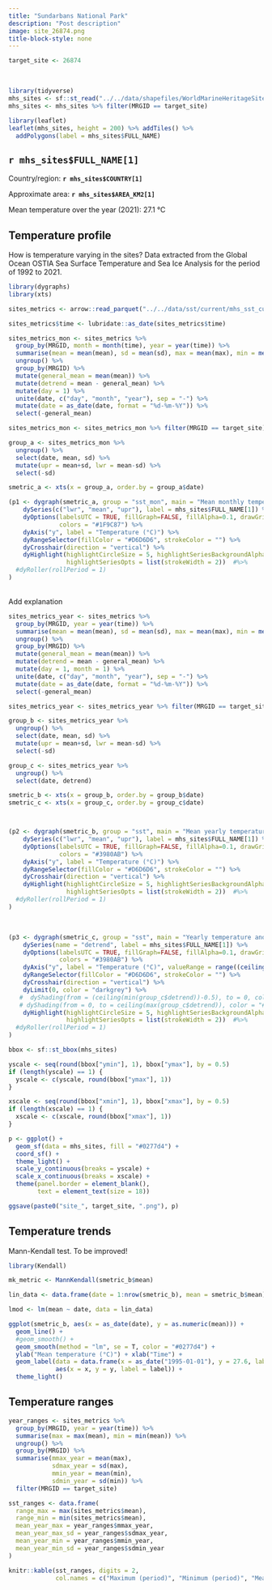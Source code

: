 ```yaml
---
title: "Sundarbans National Park"
description: "Post description"
image: site_26874.png
title-block-style: none
---
```

```r
target_site <- 26874
```

```{=html}
<style>
#title-block-header {
    margin-block-end: 1rem;
    position: relative;
    margin-top: -1px;
    display: none;
}
</style>
```

::: {.grid}
::: {.g-col-5}
<br>
```r
library(tidyverse)
mhs_sites <- sf::st_read("../../data/shapefiles/WorldMarineHeritageSites_v2.shp", quiet = T)
mhs_sites <- mhs_sites %>% filter(MRGID == target_site)

library(leaflet)
leaflet(mhs_sites, height = 200) %>% addTiles() %>%
  addPolygons(label = mhs_sites$FULL_NAME)
```
:::
::: {.g-col-7}
## `r mhs_sites$FULL_NAME[1]`

Country/region: **`r mhs_sites$COUNTRY[1]`**

Approximate area: **`r mhs_sites$AREA_KM2[1]`**

Mean temperature over the year (2021): 27.1 °C
:::
:::

## Temperature profile

How is temperature varying in the sites? Data extracted from the Global Ocean OSTIA Sea Surface Temperature and Sea Ice Analysis for the period of 1992 to 2021.

```r
library(dygraphs)
library(xts)

sites_metrics <- arrow::read_parquet("../../data/sst/current/mhs_sst_current.parquet")

sites_metrics$time <- lubridate::as_date(sites_metrics$time)

sites_metrics_mon <- sites_metrics %>%
  group_by(MRGID, month = month(time), year = year(time)) %>%
  summarise(mean = mean(mean), sd = mean(sd), max = mean(max), min = mean(min), median = mean(median)) %>%
  ungroup() %>%
  group_by(MRGID) %>%
  mutate(general_mean = mean(mean)) %>%
  mutate(detrend = mean - general_mean) %>%
  mutate(day = 1) %>%
  unite(date, c("day", "month", "year"), sep = "-") %>%
  mutate(date = as_date(date, format = "%d-%m-%Y")) %>%
  select(-general_mean)

sites_metrics_mon <- sites_metrics_mon %>% filter(MRGID == target_site)

group_a <- sites_metrics_mon %>%
  ungroup() %>%
  select(date, mean, sd) %>%
  mutate(upr = mean+sd, lwr = mean-sd) %>%
  select(-sd)

smetric_a <- xts(x = group_a, order.by = group_a$date)

(p1 <- dygraph(smetric_a, group = "sst_mon", main = "Mean monthly temperature") %>%
    dySeries(c("lwr", "mean", "upr"), label = mhs_sites$FULL_NAME[1]) %>%
    dyOptions(labelsUTC = TRUE, fillGraph=FALSE, fillAlpha=0.1, drawGrid = FALSE,
              colors = "#1F9C87") %>%
    dyAxis("y", label = "Temperature (°C)") %>%
    dyRangeSelector(fillColor = "#D6D6D6", strokeColor = "") %>%
    dyCrosshair(direction = "vertical") %>%
    dyHighlight(highlightCircleSize = 5, highlightSeriesBackgroundAlpha = 0.2, hideOnMouseOut = FALSE,
                highlightSeriesOpts = list(strokeWidth = 2))  #%>%
  #dyRoller(rollPeriod = 1)
)
```

<br>
Add explanation

```r
sites_metrics_year <- sites_metrics %>%
  group_by(MRGID, year = year(time)) %>%
  summarise(mean = mean(mean), sd = mean(sd), max = mean(max), min = mean(min), median = mean(median)) %>%
  ungroup() %>%
  group_by(MRGID) %>%
  mutate(general_mean = mean(mean)) %>%
  mutate(detrend = mean - general_mean) %>%
  mutate(day = 1, month = 1) %>%
  unite(date, c("day", "month", "year"), sep = "-") %>%
  mutate(date = as_date(date, format = "%d-%m-%Y")) %>%
  select(-general_mean)

sites_metrics_year <- sites_metrics_year %>% filter(MRGID == target_site)

group_b <- sites_metrics_year %>%
  ungroup() %>%
  select(date, mean, sd) %>%
  mutate(upr = mean+sd, lwr = mean-sd) %>%
  select(-sd)

group_c <- sites_metrics_year %>%
  ungroup() %>%
  select(date, detrend)

smetric_b <- xts(x = group_b, order.by = group_b$date)
smetric_c <- xts(x = group_c, order.by = group_c$date)



(p2 <- dygraph(smetric_b, group = "sst", main = "Mean yearly temperature") %>%
    dySeries(c("lwr", "mean", "upr"), label = mhs_sites$FULL_NAME[1]) %>%
    dyOptions(labelsUTC = TRUE, fillGraph=FALSE, fillAlpha=0.1, drawGrid = FALSE,
              colors = "#3980AB") %>%
    dyAxis("y", label = "Temperature (°C)") %>%
    dyRangeSelector(fillColor = "#D6D6D6", strokeColor = "") %>%
    dyCrosshair(direction = "vertical") %>%
    dyHighlight(highlightCircleSize = 5, highlightSeriesBackgroundAlpha = 0.2, hideOnMouseOut = FALSE,
                highlightSeriesOpts = list(strokeWidth = 2))  #%>%
  #dyRoller(rollPeriod = 1)
)
```

<br>

```r
(p3 <- dygraph(smetric_c, group = "sst", main = "Yearly temperature anomaly") %>%
    dySeries(name = "detrend", label = mhs_sites$FULL_NAME[1]) %>%
    dyOptions(labelsUTC = TRUE, fillGraph=FALSE, fillAlpha=0.1, drawGrid = FALSE,
              colors = "#3980AB") %>%
    dyAxis("y", label = "Temperature (°C)", valueRange = range((ceiling(min(group_c$detrend))-0.5), (ceiling(max(group_c$detrend))))) %>%
    dyRangeSelector(fillColor = "#D6D6D6", strokeColor = "") %>%
    dyCrosshair(direction = "vertical") %>%
    dyLimit(0, color = "darkgrey") %>%
   #  dyShading(from = (ceiling(min(group_c$detrend))-0.5), to = 0, color = "#1093C8", axis = "y") %>%
   # dyShading(from = 0, to = ceiling(max(group_c$detrend)), color = "#C72B10", axis = "y") %>%
    dyHighlight(highlightCircleSize = 5, highlightSeriesBackgroundAlpha = 0.2, hideOnMouseOut = FALSE,
                highlightSeriesOpts = list(strokeWidth = 2))  #%>%
  #dyRoller(rollPeriod = 1)
)
```



```r
bbox <- sf::st_bbox(mhs_sites)

yscale <- seq(round(bbox["ymin"], 1), bbox["ymax"], by = 0.5)
if (length(yscale) == 1) {
  yscale <- c(yscale, round(bbox["ymax"], 1))
}

xscale <- seq(round(bbox["xmin"], 1), bbox["xmax"], by = 0.5)
if (length(xscale) == 1) {
  xscale <- c(xscale, round(bbox["xmax"], 1))
}

p <- ggplot() +
  geom_sf(data = mhs_sites, fill = "#0277d4") +
  coord_sf() +
  theme_light() +
  scale_y_continuous(breaks = yscale) +
  scale_x_continuous(breaks = xscale) +
  theme(panel.border = element_blank(),
        text = element_text(size = 18))

ggsave(paste0("site_", target_site, ".png"), p)
```


## Temperature trends

Mann-Kendall test. To be improved!

```r
library(Kendall)

mk_metric <- MannKendall(smetric_b$mean)

lin_data <- data.frame(date = 1:nrow(smetric_b), mean = smetric_b$mean)

lmod <- lm(mean ~ date, data = lin_data)

ggplot(smetric_b, aes(x = as_date(date), y = as.numeric(mean))) +
  geom_line() +
  #geom_smooth() +
  geom_smooth(method = "lm", se = T, color = "#0277d4") +
  ylab("Mean temperature (°C)") + xlab("Time") +
  geom_label(data = data.frame(x = as_date("1995-01-01"), y = 27.6, label = paste("tau =", round(mk_metric$tau, 2), "- p =", round(mk_metric$sl, 5))),
             aes(x = x, y = y, label = label)) +
  theme_light()
```

## Temperature ranges

```r
year_ranges <- sites_metrics %>%
  group_by(MRGID, year = year(time)) %>%
  summarise(max = max(mean), min = min(mean)) %>%
  ungroup() %>%
  group_by(MRGID) %>%
  summarise(mmax_year = mean(max),
            sdmax_year = sd(max),
            mmin_year = mean(min),
            sdmin_year = sd(min)) %>%
  filter(MRGID == target_site)

sst_ranges <- data.frame(
  range_max = max(sites_metrics$mean),
  range_min = min(sites_metrics$mean),
  mean_year_max = year_ranges$mmax_year,
  mean_year_max_sd = year_ranges$sdmax_year,
  mean_year_min = year_ranges$mmin_year,
  mean_year_min_sd = year_ranges$sdmin_year
)

knitr::kable(sst_ranges, digits = 2,
             col.names = c("Maximum (period)", "Minimum (period)", "Mean yearly maximum", "SD yearly maximum", "Mean yearly minimum", "SD yearly minimum"))
```
